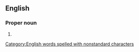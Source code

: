 ==English==

===Proper noun===
{{en-proper noun}}

# {{alternative spelling of|[[Hawaii]]}}

[[Category:English words spelled with nonstandard characters]]